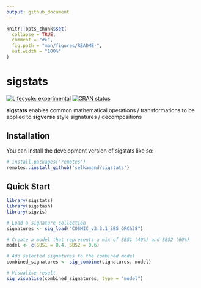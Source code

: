 ```yaml
---
output: github_document
---
```


<!-- README.md is generated from README.Rmd. Please edit that file -->

```r
knitr::opts_chunk$set(
  collapse = TRUE,
  comment = "#>",
  fig.path = "man/figures/README-",
  out.width = "100%"
)
```

# sigstats

<!-- badges: start -->
[![Lifecycle: experimental](https://img.shields.io/badge/lifecycle-experimental-orange.svg)](https://lifecycle.r-lib.org/articles/stages.html#experimental)
[![CRAN status](https://www.r-pkg.org/badges/version/sigstats)](https://CRAN.R-project.org/package=sigstats)
<!-- badges: end -->

**sigstats** enables common mathematical operations / transformations to be applied to **sigverse** style signatures / decompositions

## Installation

You can install the development version of sigstats like so:

``` r
# install.packages('remotes')
remotes::install_github('selkamand/sigstats')
```

## Quick Start


```r
library(sigstats)
library(sigstash)
library(sigvis)

# Load a signature collection
signatures <- sig_load("COSMIC_v3.3.1_SBS_GRCh38")

# Create a model that represents a mix of SBS1 (40%) and SBS2 (60%)
model <- c(SBS1 = 0.4, SBS2 = 0.6)

# Add selected signatures to the combined model
combined_signatures <- sig_combine(signatures, model)

# Visualise result
sig_visualise(combined_signatures, type = "model")
```
